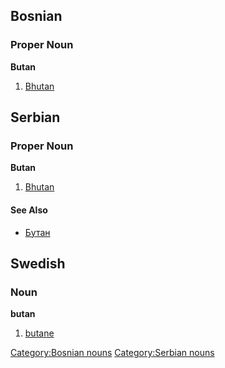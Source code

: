 ==Bosnian==
===Proper Noun===
'''Butan'''
#[[Bhutan]]
[[Category:Bosnian nouns]]

==Serbian==
===Proper Noun===
'''Butan'''
#[[Bhutan]]
====See Also====
*[[Бутан]]

==Swedish==
===Noun===
'''butan'''
#[[butane]]

[[Category:Serbian nouns]]